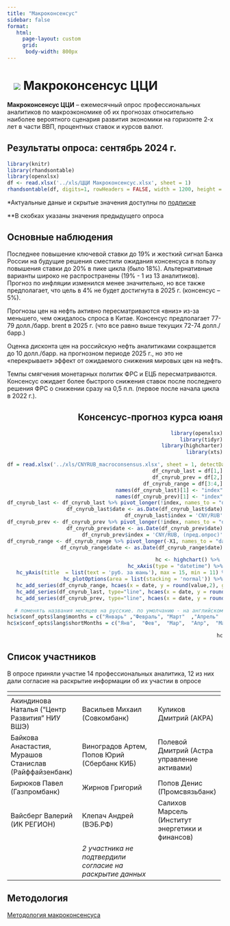```yaml
---
title: "Макроконсенсус"
sidebar: false
format:
   html: 
     page-layout: custom
     grid:
      body-width: 800px
---
```


# ![](../images/icon-consensus-macro.svg) Макроконсенсус ЦЦИ {.my-custom-class style="margin-left:3%;"}

::::::::: grid
::: {.g-col-12 .g-col-sm-12 .g-col-xs-12 .g-col-xl-10 .g-col-md-6 .g-col-lg-6}
**Макроконсенсус ЦЦИ** -- ежемесячный опрос профессиональных аналитиков по макроэкономике об их прогнозах относительно наиболее вероятного сценария развития экономики на горизонте 2-х лет в части ВВП, процентных ставок и курсов валют.
:::

::: {.g-col-12 .g-col-sm-12 .g-col-xs-12 .g-col-xl-10 .g-col-md-6 .g-col-lg-6}
## Результаты опроса: сентябрь 2024 г.

```r
library(knitr)
library(rhandsontable)
library(openxlsx)
df <- read.xlsx('../xls/ЦЦИ Макроконсенсус.xlsx', sheet = 1)
rhandsontable(df, digits=1, rowHeaders = FALSE, width = 1200, height = 400)
```

\*Актуальные даные и скрытые значения доступны по [подписке](../subscribe.qmd)

\*\*В скобках указаны значения предыдущего опроса
:::


:::: {.g-col-12 .g-col-sm-12 .g-col-xs-12 .g-col-xl-5 .g-col-md-6 .g-col-lg-6}

## Основные наблюдения

Последнее повышение ключевой ставки до 19% и жесткий сигнал Банка России на будущие решения сместили ожидания консенсуса в пользу повышения ставки до 20% в пике цикла (было 18%). Альтернативные варианты широко не распространены (19% - 1 из 13 аналитиков). Прогноз по инфляции изменился менее значительно, но все также предполагает, что цель в 4% не будет достигнута в 2025 г. (консенсус – 5%).

Прогнозы цен на нефть активно пересматриваются «вниз» из-за меньшего, чем ожидалось спроса в Китае. Консенсус предполагает 77-79 долл./барр. brent в 2025 г. (что все равно выше текущих 72-74 долл./барр.)

Оценка дисконта цен на российскую нефть аналитиками сокращается до 10 долл./барр. на прогнозном периоде 2025 г., но это не «перекрывает» эффект от ожидаемого снижения мировых цен на нефть.

Темпы смягчения монетарных политик ФРС и ЕЦБ пересматриваются. Консенсус ожидает более быстрого снижения ставок после последнего решения ФРС о снижении сразу на 0,5 п.п. (первое после начала цикла в 2022 г.).
::::


:::: {.g-col-12 .g-col-sm-12 .g-col-xs-12 .g-col-xl-5 .g-col-md-6 .g-col-lg-6}
::: {style="text-align: right"}
## Консенсус-прогноз курса юаня

```r
library(openxlsx)
library(tidyr)
library(highcharter)
library(xts)

df = read.xlsx('../xls/CNYRUB_macroconsensus.xlsx', sheet = 1, detectDates = TRUE)
df_cnyrub_last = df[1,]
df_cnyrub_prev = df[2,]
df_cnyrub_range = df[3:4,]
names(df_cnyrub_last)[1] <- "index"
names(df_cnyrub_prev)[1] <- "index"
df_cnyrub_last <- df_cnyrub_last %>% pivot_longer(!index, names_to = "date", values_to = 'value')
df_cnyrub_last$date <- as.Date(df_cnyrub_last$date)
df_cnyrub_last$index = 'CNY/RUB'
df_cnyrub_prev <- df_cnyrub_prev %>% pivot_longer(!index, names_to = "date", values_to = 'value')
df_cnyrub_prev$date <- as.Date(df_cnyrub_prev$date)
df_cnyrub_prev$index = 'CNY/RUB, (пред.опрос)'
df_cnyrub_range <- df_cnyrub_range %>% pivot_longer(-X1, names_to = "date", values_to = 'value')
df_cnyrub_range$date <- as.Date(df_cnyrub_range$date)

hc <- highchart() %>% 
   hc_xAxis(type = "datetime") %>%
   hc_yAxis(title  = list(text = 'руб. за юань'), max = 15, min = 11) %>% 
   hc_plotOptions(area = list(stacking = 'normal')) %>%
   hc_add_series(df_cnyrub_range, hcaes(x = date, y = round(value,2), group = X1), type = 'area', color = c('#d1e5ff','#ffffff')) %>%
   hc_add_series(df_cnyrub_last, type="line", hcaes(x = date, y = round(value,2), group=index), color = "#1A4AFC", dataLabels = TRUE) %>%
   hc_add_series(df_cnyrub_prev, type="line", hcaes(x = date, y = round(value,2), group=index), color = "#1A4AFC", dashStyle = "ShortDash")

# поменять названия месяцев на русские. по умолчанию - на английском
hc$x$conf_opts$lang$months = c("Январь"	,"Февраль",	"Март"	,"Апрель"	,"Май",	"Июнь", "Июль",	"Август",	"Сентябрь",	"Октябрь",	"Ноябрь",	"Декабрь")
hc$x$conf_opts$lang$shortMonths = c("Янв", 	"Фев",	"Мар",	"Апр",	"Май",	"Июн",	"Июл",	"Авг",	"Сен",	"Окт",	"Ноя",	"Дек")

hc
```
:::
::::


::: {.g-col-12 .g-col-sm-12 .g-col-xs-12 .g-col-xl-10 .g-col-md-6 .g-col-lg-6}
## Список участников

В опросе приняли участие 14 профессиональных аналитика, 12 из них дали согласие на раскрытие информации об их участии в опросе

+--------------------------------------------------------+-----------------------------------------------------------+--------------------------------------------------+
| <!-- -->                                               | <!-- -->                                                  | <!-- -->                                         |
+========================================================+===========================================================+==================================================+
| Акиндинова Наталья ("Центр Развития" НИУ ВШЭ)          | Васильев Михаил (Совкомбанк)                              | Куликов Дмитрий (АКРА)                           |
+--------------------------------------------------------+-----------------------------------------------------------+--------------------------------------------------+
| Байкова Анастастия, Мурашов Cтанислав (Райффайзенбанк) | Виноградов Артем, Попов Юрий (Сбербанк КИБ)               | Полевой Дмитрий (Астра управление активами)      |
+--------------------------------------------------------+-----------------------------------------------------------+--------------------------------------------------+
| Бирюков Павел (Газпромбанк)                            | Жирнов Григорий                                           | Попов Денис (Промсвязьбанк)                      |
+--------------------------------------------------------+-----------------------------------------------------------+--------------------------------------------------+
| Вайсберг Валерий (ИК РЕГИОН)                           | Клепач Андрей (ВЭБ.РФ)                                    | Салихов Марсель (Институт энергетики и финансов) |
+--------------------------------------------------------+-----------------------------------------------------------+--------------------------------------------------+
|                                                        | *2 участника не подтвердили согласие на раскрытие данных* |                                                  |
+--------------------------------------------------------+-----------------------------------------------------------+--------------------------------------------------+
:::


:::: {.g-col-12 .g-col-sm-12 .g-col-xs-12 .g-col-xl-4 .g-col-md-6 .g-col-lg-6}
::: {style="text-align: left"}
## Методология

[Методология макроконсенсуса](../methodology/methodology-consensus-pbc.qmd)
:::
::::

:::::::::

